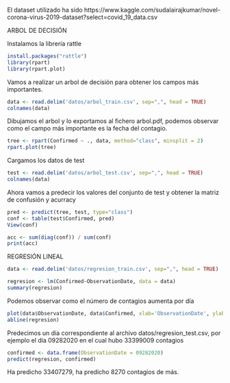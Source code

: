 El dataset utilizado ha sido https://www.kaggle.com/sudalairajkumar/novel-corona-virus-2019-dataset?select=covid_19_data.csv

ARBOL DE DECISIÓN

Instalamos la librería rattle
```r
install.packages("rattle")
library(rpart)
library(rpart.plot)
```

Vamos a realizar un arbol de decisión para obtener los campos más importantes.
```r
data <- read.delim('datos/arbol_train.csv', sep=",", head = TRUE)
colnames(data)
```

Dibujamos el arbol y lo exportamos al fichero arbol.pdf, podemos observar como el campo más importante es la fecha del contagio.
```r
tree <- rpart(Confirmed ~ ., data, method="class", minsplit = 2)
rpart.plot(tree)
```

Cargamos los datos de test
```r
test <- read.delim('datos/arbol_test.csv', sep=",", head = TRUE)
colnames(data)
```

Ahora vamos a predecir los valores del conjunto de test y obtener la matriz de confusión y acurracy
```r
pred <- predict(tree, test, type="class")
conf <- table(test$Confirmed, pred)
View(conf)

acc <- sum(diag(conf)) / sum(conf)
print(acc)
```

REGRESIÓN LINEAL
```r
data <- read.delim('datos/regresion_train.csv', sep=",", head = TRUE)
```

```r
regresion <- lm(Confirmed~ObservationDate, data = data)
summary(regresion)
```

Podemos observar como el número de contagios aumenta por día
```r
plot(data$ObservationDate, data$Confirmed, xlab='ObservationDate', ylab='Confirmed')
abline(regresion)
```

Predecimos un día correspondiente al archivo datos/regresion_test.csv, por ejemplo el día 09282020 en el cual hubo 33399009 contagios
```r
confirmed <- data.frame(ObservationDate = 09282020)
predict(regresion, confirmed)
```
Ha predicho 33407279, ha predicho 8270 contagios de más.